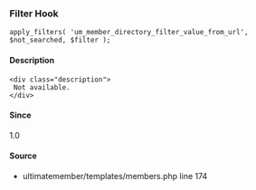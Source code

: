 
### Filter Hook    
    
```
apply_filters( 'um_member_directory_filter_value_from_url', $not_searched, $filter );
```

#### Description
    <div class="description">
     Not available.
    </div>

#### Since
<div class="description">
1.0
</div>

#### Source
  - <Link href="/developer/files/templates-members#source-view.174">ultimatemember/templates/members.php</Link> <Link href="/developer/files/templates-members#source-view.174">line 174</Link>

